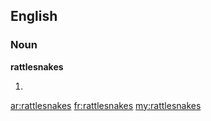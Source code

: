 ==English==

===Noun===
'''rattlesnakes'''

# {{plural of|[[rattlesnake]]}}

[[ar:rattlesnakes]]
[[fr:rattlesnakes]]
[[my:rattlesnakes]]
